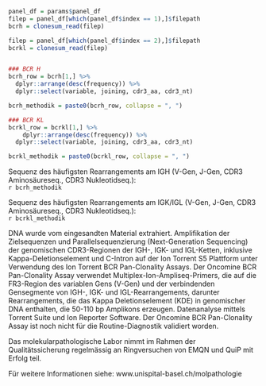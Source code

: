 ```r
panel_df = params$panel_df
filep = panel_df[which(panel_df$index == 1),]$filepath
bcrh = clonesum_read(filep)

filep = panel_df[which(panel_df$index == 2),]$filepath
bcrkl = clonesum_read(filep)


### BCR H
bcrh_row = bcrh[1,] %>%
  dplyr::arrange(desc(frequency)) %>%
  dplyr::select(variable, joining, cdr3_aa, cdr3_nt)

bcrh_methodik = paste0(bcrh_row, collapse = ", ")

### BCR KL 
bcrkl_row = bcrkl[1,] %>%
    dplyr::arrange(desc(frequency)) %>%
  dplyr::select(variable, joining, cdr3_aa, cdr3_nt)

bcrkl_methodik = paste0(bcrkl_row, collapse = ", ")

```


Sequenz des häufigsten Rearrangements am IGH (V-Gen, J-Gen, CDR3 Aminosäureseq., CDR3 Nukleotidseq.):  
`r bcrh_methodik`  

Sequenz des häufigsten Rearrangements am IGK/IGL (V-Gen, J-Gen, CDR3 Aminosäureseq., CDR3 Nukleotidseq.):  
`r bcrkl_methodik`  

DNA wurde vom eingesandten Material extrahiert. Amplifikation der Zielsequenzen und Parallelsequenzierung (Next-Generation Sequencing) der genomischen CDR3-Regionen der IGH-, IGK- und IGL-Ketten, inklusive Kappa-Deletionselement und C-Intron auf der Ion Torrent S5 Plattform unter Verwendung des Ion Torrent BCR Pan-Clonality Assays. Der Oncomine BCR Pan-Clonality Assay verwendet Multiplex-Ion-Ampliseq-Primers, die auf die FR3-Region des variablen Gens (V-Gen) und der verbindenden Gensegmente von IGH-, IGK- und IGL-Rearrangements, darunter Rearrangements, die das Kappa Deletionselement (KDE) in genomischer DNA enthalten, die 50-110 bp Amplikons erzeugen. Datenanalyse mittels Torrent Suite und Ion Reporter Software.
Der Oncomine BCR Pan-Clonality Assay ist noch nicht für die Routine-Diagnostik validiert worden.

Das molekularpathologische Labor nimmt im Rahmen der Qualitätssicherung regelmässig an Ringversuchen von EMQN und QuiP mit Erfolg teil.

Für weitere Informationen siehe: www.unispital-basel.ch/molpathologie
